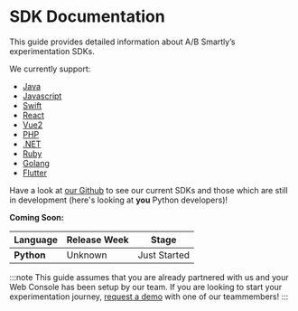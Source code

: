# SDK Documentation

This guide provides detailed information about A/B Smartly’s experimentation
SDKs.

We currently support:

- [Java](https://www.github.com/absmartly/java-sdk)
- [Javascript](https://www.github.com/absmartly/javascript-sdk)
- [Swift](https://www.github.com/absmartly/swift-sdk)
- [React](https://www.github.com/absmartly/react-sdk)
- [Vue2](https://www.github.com/absmartly/vue2-sdk)
- [PHP](https://www.github.com/absmartly/php-sdk)
- [.NET](https://www.github.com/absmartly/dotnet-sdk)
- [Ruby](https://www.github.com/absmartly/ruby-sdk)
- [Golang](https://www.github.com/absmartly/go-sdk)
- [Flutter](https://www.github.com/absmartly/flutter-sdk)

Have a look at [our Github](https://github.com/absmartly) to see our current
SDKs and those which are still in development (here's looking at **you** Python
developers)!

**Coming Soon:**

| Language   | Release Week | Stage        |
| ---------- | ------------ | ------------ |
| **Python** | Unknown      | Just Started |

:::note
This guide assumes that you are already partnered with us and your Web Console
has been setup by our team. If you are looking to start your experimentation
journey, [request a demo](https://absmartly.com/quiz) with one of our
teammembers!
:::
